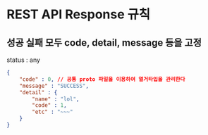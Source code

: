 # REST API Response 규칙

## 성공 실패 모두 code, detail, message 등을 고정

status : any

```json filename="response example"
{
    "code" : 0, // 공통 proto 파일을 이용하여 열거타입을 관리한다
    "message" : "SUCCESS",
    "detail" : {
        "name" : "lol",
        "code" : 1,
        "etc" : "~~~"
    }
}
```